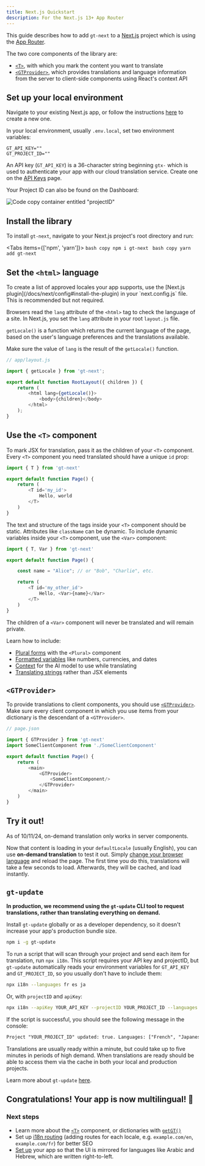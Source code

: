 ```yaml
---
title: Next.js Quickstart
description: For the Next.js 13+ App Router
---
```


This guide describes how to add `gt-next` to a [Next.js](https://nextjs.org) project which is using the [App Router](https://nextjs.org/docs#app-router-vs-pages-router).

The two core components of the library are:
- [`<T>`](/docs/next/t), with which you mark the content you want to translate
- [`<GTProvider>`](/docs/next/gt-provider), which provides translations and language information from the server to client-side components using React's context API

## Set up your local environment

Navigate to your existing Next.js app, or follow the instructions [here](https://nextjs.org/docs/getting-started/installation) to create a new one.

In your local environment, usually `.env.local`, set two environment variables:

```.env copy
GT_API_KEY=""
GT_PROJECT_ID=""
```

An API key (`GT_API_KEY`) is a 36-character string beginning `gtx-` which is used to authenticate your app with our cloud translation service. Create one on the [API Keys](https://www.generaltranslation.com/dashboard/redirect/api-keys) page.

Your Project ID can also be found on the Dashboard:

![Code copy container entitled "projectID"](/screenshots/project_id.png)

## Install the library

To install `gt-next`, navigate to your Next.js project's root directory and run: 

<Tabs items={['npm', 'yarn']}>
    <Tab value="npm">
    ```bash copy
    npm i gt-next
    ```
    </Tab>
    <Tab value="yarn">
    ```bash copy
    yarn add gt-next
    ```
    </Tab>
</Tabs>

## Set the `<html>` language

<Callout>
    To create a list of approved locales your app supports, use the [Next.js plugin](/docs/next/config#install-the-plugin) in your `next.config.js` file.
    This is recommended but not required.
</Callout>

Browsers read the `lang` attribute of the `<html>` tag to check the language of a site. 
In Next.js, you set the `lang` attribute in your root `layout.js` file.

`getLocale()` is a function which returns the current language of the page, based on the user's language preferences and the translations available.

Make sure the value of `lang` is the result of the `getLocale()` function.

```js copy
// app/layout.js

import { getLocale } from 'gt-next';

export default function RootLayout({ children }) {
    return (
        <html lang={getLocale()}>
            <body>{children}</body>
        </html>
    );
}
```

## Use the `<T>` component

To mark JSX for translation, pass it as the children of your `<T>` component.
Every `<T>` component you need translated should have a unique `id` prop:

```js copy
import { T } from 'gt-next'

export default function Page() {
    return (
        <T id='my_id'>
            Hello, world
        </T>
    )
}
```

The text and structure of the tags inside your `<T>` component should be static. 
Attributes like `className` can be dynamic.
To include dynamic variables inside your `<T>` component, use the `<Var>` component:

```js copy
import { T, Var } from 'gt-next'

export default function Page() {

    const name = "Alice"; // or "Bob", "Charlie", etc.

    return (
        <T id='my_other_id'>
            Hello, <Var>{name}</Var>
        </T>
    )
}
```

The children of a `<Var>` component will never be translated and will remain private.

Learn how to include:
- [Plural forms](/docs/next/plurals) with the `<Plural>` component
- [Formatted variables](/docs/next/variables) like numbers, currencies, and dates
- [Context](/docs/next/context) for the AI model to use while translating
- [Translating strings](/docs/next/tx) rather than JSX elements

## `<GTProvider>`

To provide translations to client components, you should use [`<GTProvider>`](/docs/next/gt-provider). Make sure every client component in which you use items from your dictionary is the descendant of a `<GTProvider>`.

```javascript copy
// page.json

import { GTProvider } from 'gt-next'
import SomeClientComponent from './SomeClientComponent'

export default function Page() {
    return (
        <main>
            <GTProvider>
                <SomeClientComponent/>
            </GTProvider>
        </main>
    )
}
```

## Try it out!

<Callout type="warn">As of 10/11/24, on-demand translation only works in server components.</Callout>

Now that content is loading in your `defaultLocale` (usually English), you can use **on-demand translation** to test it out. 
Simply [change your browser language](https://support.google.com/chrome/answer/173424) and reload the page.
The first time you do this, translations will take a few seconds to load. Afterwards, they will be cached, and load instantly.

## `gt-update`

**In production, we recommend using the `gt-update` CLI tool to request translations, rather than translating everything on demand.**

Install `gt-update` globally or as a developer dependency, so it doesn't increase your app's production bundle size.

```bash copy
npm i -g gt-update
```

To run a script that will scan through your project and send each item for translation, run `npx i18n`. This script requires your API key and projectID, but `gt-update` automatically reads your environment variables for `GT_API_KEY` and `GT_PROJECT_ID`, so you usually don't have to include them:

```bash copy
npx i18n --languages fr es ja
```

Or, with `projectID` and `apiKey`:

```bash copy
npx i18n --apiKey YOUR_API_KEY --projectID YOUR_PROJECT_ID --languages fr es ja
```

If the script is successful, you should see the following message in the console:

```txt
Project "YOUR_PROJECT_ID" updated: true. Languages: ["French", "Japanese", "Spanish"]. Translations are usually live within a minute. Check status: www.generaltranslation.com/dashboard.
```

Translations are usually ready within a minute, but could take up to five minutes in periods of high demand. When translations are ready should be able to access them via the cache in both your local and production projects.

Learn more about `gt-update` [here](/docs/next/cli).

## Congratulations! Your app is now multilingual! 🥳

### Next steps

- Learn more about the [`<T>`](/docs/next) component, or dictionaries with [`getGT()`](/docs/next/dictionaries)
- Set up [i18n routing](/docs/next/routing) (adding routes for each locale, e.g. `example.com/en`, `example.com/fr`) for better SEO
- [Set up](/docs/next/advanced/rtl) your app so that the UI is mirrored for languages like Arabic and Hebrew, which are written right-to-left.